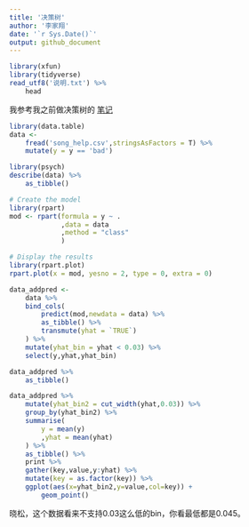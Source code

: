 ```yaml
---
title: '决策树'
author: '李家翔'
date: '`r Sys.Date()`'
output: github_document
---
```


```r
library(xfun)
library(tidyverse)
read_utf8('说明.txt') %>% 
    head
```

我参考我之前做决策树的
[笔记](https://jiaxiangli.netlify.com/2018/01/machine-learning-with-tree-based-models-in-r/)

```r
library(data.table)
data <- 
    fread('song_help.csv',stringsAsFactors = T) %>% 
    mutate(y = y == 'bad')
```

```r
library(psych)
describe(data) %>% 
    as_tibble()
```


```r
# Create the model
library(rpart)
mod <- rpart(formula = y ~ . 
             ,data = data
             ,method = "class"
             )
```
 
```r
# Display the results
library(rpart.plot)
rpart.plot(x = mod, yesno = 2, type = 0, extra = 0)
```
 
```r
data_addpred <- 
    data %>% 
    bind_cols(
        predict(mod,newdata = data) %>% 
        as_tibble() %>% 
        transmute(yhat = `TRUE`)
    ) %>% 
    mutate(yhat_bin = yhat < 0.03) %>% 
    select(y,yhat,yhat_bin)
```

```r
data_addpred %>% 
    as_tibble()
```

```r
data_addpred %>% 
    mutate(yhat_bin2 = cut_width(yhat,0.03)) %>% 
    group_by(yhat_bin2) %>% 
    summarise(
        y = mean(y)
        ,yhat = mean(yhat)
    ) %>% 
    as_tibble() %>% 
    print %>% 
    gather(key,value,y:yhat) %>% 
    mutate(key = as.factor(key)) %>% 
    ggplot(aes(x=yhat_bin2,y=value,col=key)) +
        geom_point()
```

晓松，这个数据看来不支持0.03这么低的bin，你看最低都是0.045。
